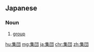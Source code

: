 {{also|集团}}
==Japanese==
{{ja-kanjitab|しゅう|だん|yomi=on}}

===Noun===
{{ja-noun|しゅうだん|kyu=集團}}

# [[group]]

[[hu:集団]]
[[mg:集団]]
[[ja:集団]]
[[chr:集団]]
[[zh:集団]]